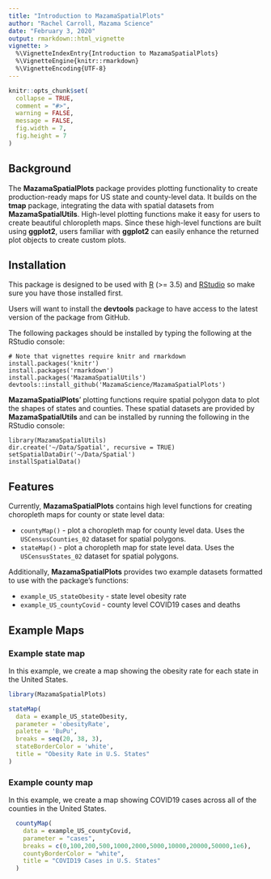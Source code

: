 ```yaml
---
title: "Introduction to MazamaSpatialPlots"
author: "Rachel Carroll, Mazama Science"
date: "February 3, 2020"
output: rmarkdown::html_vignette
vignette: >
  %\VignetteIndexEntry{Introduction to MazamaSpatialPlots}
  %\VignetteEngine{knitr::rmarkdown}
  %\VignetteEncoding{UTF-8}
---
```


```r
knitr::opts_chunk$set(
  collapse = TRUE,
  comment = "#>",
  warning = FALSE,
  message = FALSE,
  fig.width = 7,
  fig.height = 7
)
```

## Background

The **MazamaSpatialPlots** package provides plotting functionality to create 
production-ready maps for US state and county-level data. It builds on the 
**tmap** package, integrating the data with spatial datasets from 
**MazamaSpatialUtils**. High-level plotting functions make it easy for users to 
create beautiful chloropleth maps. Since these high-level functions are built 
using **ggplot2**,  users familiar with **ggplot2** can easily enhance the
returned plot objects to create custom plots. 

## Installation

This package is designed to be used with [R](https://cran.r-project.org) 
(>= 3.5) and [RStudio](https://www.rstudio.com) so make sure you have those 
installed first.

Users will want to install the **devtools** package to have access to the latest 
version of the package from GitHub.

The following packages should be installed by typing the following at the 
RStudio console:

```
# Note that vignettes require knitr and rmarkdown
install.packages('knitr')
install.packages('rmarkdown')
install.packages('MazamaSpatialUtils')
devtools::install_github('MazamaScience/MazamaSpatialPlots')
```

**MazamaSpatialPlots**' plotting functions require spatial polygon data to plot 
the shapes of states and counties. These spatial datasets are provided by 
**MazamaSpatialUtils** and can be installed by running the following in the 
RStudio console:

```
library(MazamaSpatialUtils)
dir.create('~/Data/Spatial', recursive = TRUE)
setSpatialDataDir('~/Data/Spatial')
installSpatialData()
```

## Features

Currently, **MazamaSpatialPlots** contains high level functions for creating 
choropleth maps for county or state level data:

* `countyMap()` - plot a choropleth map for county level data. Uses the 
`USCensusCounties_02` dataset for spatial polygons.
* `stateMap()` - plot a choropleth map for state level data. Uses the 
`USCensusStates_02` dataset for spatial polygons.

Additionally, **MazamaSpatialPlots** provides two example datasets formatted to
use with the package's functions:

* `example_US_stateObesity` - state level obesity rate
* `example_US_countyCovid` - county level COVID19 cases and deaths

## Example Maps

### Example state map
In this example, we create a map showing the obesity rate for each state in
the United States.
```r
library(MazamaSpatialPlots)

stateMap(
  data = example_US_stateObesity,
  parameter = 'obesityRate',
  palette = 'BuPu',
  breaks = seq(20, 38, 3),
  stateBorderColor = 'white',
  title = "Obesity Rate in U.S. States"
)

```

### Example county map
In this example, we create a map showing COVID19 cases across all of the counties
in the United States.
```r
  countyMap(
    data = example_US_countyCovid,
    parameter = "cases",
    breaks = c(0,100,200,500,1000,2000,5000,10000,20000,50000,1e6),
    countyBorderColor = "white",
    title = "COVID19 Cases in U.S. States"
  )

```
